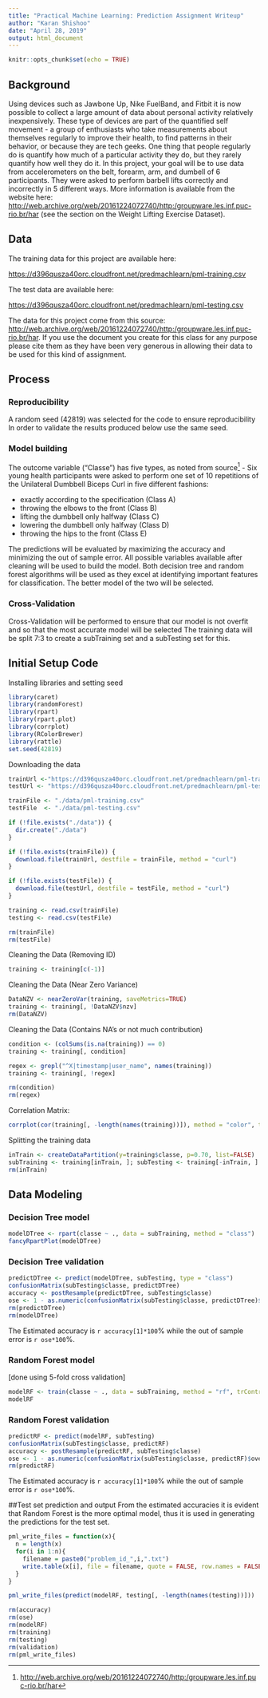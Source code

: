 ```yaml
---
title: "Practical Machine Learning: Prediction Assignment Writeup"
author: "Karan Shishoo"
date: "April 28, 2019"
output: html_document
---
```


```r
knitr::opts_chunk$set(echo = TRUE)
```

## Background

Using devices such as Jawbone Up, Nike FuelBand, and Fitbit it is now possible to collect a large amount of data about personal activity relatively inexpensively. These type of devices are part of the quantified self movement - a group of enthusiasts who take measurements about themselves regularly to improve their health, to find patterns in their behavior, or because they are tech geeks. One thing that people regularly do is quantify how much of a particular activity they do, but they rarely quantify how well they do it. In this project, your goal will be to use data from accelerometers on the belt, forearm, arm, and dumbell of 6 participants. They were asked to perform barbell lifts correctly and incorrectly in 5 different ways. More information is available from the website here: <http://web.archive.org/web/20161224072740/http:/groupware.les.inf.puc-rio.br/har> (see the section on the Weight Lifting Exercise Dataset).

## Data

The training data for this project are available here:

<https://d396qusza40orc.cloudfront.net/predmachlearn/pml-training.csv>

The test data are available here:

<https://d396qusza40orc.cloudfront.net/predmachlearn/pml-testing.csv>

The data for this project come from this source: <http://web.archive.org/web/20161224072740/http:/groupware.les.inf.puc-rio.br/har>. If you use the document you create for this class for any purpose please cite them as they have been very generous in allowing their data to be used for this kind of assignment.

## Process

### Reproducibility

A random seed (42819) was selected for the code to ensure reproducibility In order to validate the results produced below use the same seed.

### Model building

The outcome variable ("Classe") has five types, as noted from source^[<http://web.archive.org/web/20161224072740/http:/groupware.les.inf.puc-rio.br/har>] -
Six young health participants were asked to perform one set of 10 repetitions of the Unilateral Dumbbell Biceps Curl in five different fashions:

* exactly according to the specification (Class A)
* throwing the elbows to the front (Class B)
* lifting the dumbbell only halfway (Class C)
* lowering the dumbbell only halfway (Class D)
* throwing the hips to the front (Class E)

The predictions  will be evaluated by maximizing the accuracy  and minimizing  the out of sample error. All possible variables available  after cleaning will be used to build the model. Both decision tree and random forest algorithms will be used as they excel at identifying important features for classification. The better model of the two will be selected.

### Cross-Validation

Cross-Validation will be performed to ensure that our model is not overfit and so that the most accurate model will be selected The training data will be split 7:3 to create a subTraining set and a subTesting set for this.

## Initial Setup Code

Installing libraries and setting seed
```r
library(caret)
library(randomForest)
library(rpart)
library(rpart.plot)
library(corrplot)
library(RColorBrewer)
library(rattle)
set.seed(42819)
```

Downloading the data

```r
trainUrl <-"https://d396qusza40orc.cloudfront.net/predmachlearn/pml-training.csv"
testUrl <- "https://d396qusza40orc.cloudfront.net/predmachlearn/pml-testing.csv"

trainFile <- "./data/pml-training.csv"
testFile  <- "./data/pml-testing.csv"

if (!file.exists("./data")) {
  dir.create("./data")
}

if (!file.exists(trainFile)) {
  download.file(trainUrl, destfile = trainFile, method = "curl")
}

if (!file.exists(testFile)) {
  download.file(testUrl, destfile = testFile, method = "curl")
}

training <- read.csv(trainFile)
testing <- read.csv(testFile)

rm(trainFile)
rm(testFile)
```


Cleaning the Data (Removing ID)
```r
training <- training[c(-1)]
```

Cleaning the Data (Near Zero Variance)

```r
DataNZV <- nearZeroVar(training, saveMetrics=TRUE)
training <- training[, !DataNZV$nzv]
rm(DataNZV)
```

Cleaning the Data (Contains NA's or not much contribution)

```r
condition <- (colSums(is.na(training)) == 0)
training <- training[, condition]

regex <- grepl("^X|timestamp|user_name", names(training))
training <- training[, !regex]

rm(condition)
rm(regex)
```

Correlation Matrix:
```r
corrplot(cor(training[, -length(names(training))]), method = "color", tl.cex = 0.5)
```


Splitting the training data

```r
inTrain <- createDataPartition(y=training$classe, p=0.70, list=FALSE)
subTraining <- training[inTrain, ]; subTesting <- training[-inTrain, ]
rm(inTrain)
```

## Data Modeling


### Decision Tree model
```r
modelDTree <- rpart(classe ~ ., data = subTraining, method = "class")
fancyRpartPlot(modelDTree)
```

### Decision Tree validation

```r
predictDTree <- predict(modelDTree, subTesting, type = "class")
confusionMatrix(subTesting$classe, predictDTree)
accuracy <- postResample(predictDTree, subTesting$classe)
ose <- 1 - as.numeric(confusionMatrix(subTesting$classe, predictDTree)$overall[1])
rm(predictDTree)
rm(modelDTree)
```  
The Estimated accuracy  is `r accuracy[1]*100`% while the out of sample error is `r ose*100`%. 

### Random Forest model
[done using 5-fold cross validation]
```r
modelRF <- train(classe ~ ., data = subTraining, method = "rf", trControl = trainControl(method = "cv", 5), ntree = 250)
modelRF
```  

### Random Forest validation

```r
predictRF <- predict(modelRF, subTesting)
confusionMatrix(subTesting$classe, predictRF)
accuracy <- postResample(predictRF, subTesting$classe)
ose <- 1 - as.numeric(confusionMatrix(subTesting$classe, predictRF)$overall[1])
rm(predictRF)
```
The Estimated accuracy   is `r accuracy[1]*100`% while the out of sample error is `r ose*100`%. 

##Test set prediction and output
From the estimated accuracies  it is evident that Random Forest is the more optimal model, thus it is used in generating the predictions for the test set.

```r
pml_write_files = function(x){
  n = length(x)
  for(i in 1:n){
    filename = paste0("problem_id_",i,".txt")
    write.table(x[i], file = filename, quote = FALSE, row.names = FALSE, col.names = FALSE)
  }
}

pml_write_files(predict(modelRF, testing[, -length(names(testing))]))

rm(accuracy)
rm(ose)
rm(modelRF)
rm(training)
rm(testing)
rm(validation)
rm(pml_write_files)
```  

